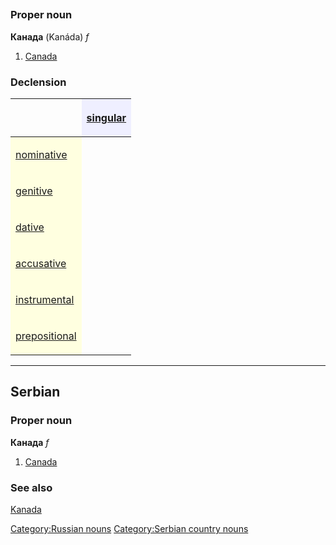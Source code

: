 =={{ru}}==
[[Category:Russian nouns]]
===Proper noun===
'''Канада''' (Kanáda) ''f''
#[[Canada]]
===Declension===
{| border="1" cellpadding="4" cellspacing="0"
!
! style="background-color: #EFEFFF" align="center"|[[singular]]
|-
! style="background-color: #FFFFE0" align="left"|[[nominative case|nominative]]
| align="center"|{{Unicode|Кана́да}}
|-
! style="background-color: #FFFFE0" align="left"|[[genitive case|genitive]]
| align="center"|{{Unicode|Кана́ды}}
|-
! style="background-color: #FFFFE0" align="left"|[[dative case|dative]]
| align="center"|{{Unicode|Кана́де}}
|-
! style="background-color: #FFFFE0" align="left"|[[accusative case|accusative]]
| align="center"|{{Unicode|Кана́ду}}
|-
! style="background-color: #FFFFE0" align="left"|[[instrumental case|instrumental]]
| align="center"|{{Unicode|Кана́дой}}
|-
! style="background-color: #FFFFE0" align="left"|[[prepositional case|prepositional]]
| align="center"|{{Unicode|о Кана́де}}
|}
----
==Serbian==
===Proper noun===
'''Канада''' ''f''
#[[Canada]]
===See also===
[[Kanada]]
[[Category:Serbian country nouns]]